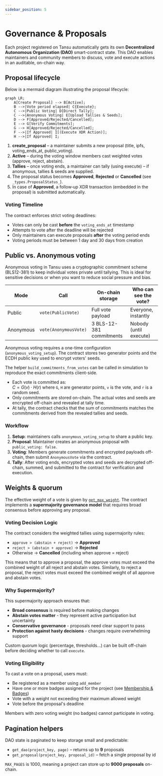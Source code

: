 ```yaml
---
sidebar_position: 5
---
```


# Governance & Proposals

Each project registered on Tansu automatically gets its own **Decentralized Autonomous Organization (DAO)** smart-contract state. This DAO enables maintainers and community members to discuss, vote and execute actions in an auditable, on-chain way.

## Proposal lifecycle

Below is a mermaid diagram illustrating the proposal lifecycle:

```mermaid
graph LR;
    A[Create Proposal] --> B[Active];
    B -->|Vote period elapsed| C{Execute};
    C -->|Public Voting| D[Direct Tally];
    C -->|Anonymous Voting| E[Upload Tallies & Seeds];
    D --> F[Approved/Rejected/Cancelled];
    E --> G[Verify Commitments];
    G --> H[Approved/Rejected/Cancelled];
    F -->|If Approved| I[(Execute XDR Action)];
    H -->|If Approved| I;
```

1. **create_proposal** – a maintainer submits a new proposal (title, ipfs, voting_ends_at, public_voting).
2. **Active** – during the voting window members cast weighted votes (approve, reject, abstain).
3. **Tallies** – once voting ends, a maintainer can tally (using execute) – if anonymous, tallies & seeds are supplied.
4. The proposal status becomes **Approved**, **Rejected** or **Cancelled** (see `_types.ProposalStatus_`).
5. In case of **Approved**, a follow‑up XDR transaction (embedded in the proposal) is submitted automatically.

### Voting Timeline

The contract enforces strict voting deadlines:
- Votes can only be cast **before** the `voting_ends_at` timestamp
- Attempts to vote after the deadline will be rejected
- Only maintainers can execute proposals **after** the voting period ends
- Voting periods must be between 1 day and 30 days from creation

## Public vs. Anonymous voting

Anonymous voting in Tansu uses a cryptographic commitment scheme (BLS12-381) to keep individual votes private until tallying. This is ideal for sensitive decisions or when you want to reduce social pressure and bias.

| Mode | Call | On-chain storage | Who can see the vote? |
| --- | --- | --- | --- |
| Public | `vote(PublicVote)` | Full vote payload | Everyone, instantly |
| Anonymous | `vote(AnonymousVote)` | 3 BLS-12-381 commitments | Nobody (until execute) |

Anonymous voting requires a one-time configuration (`anonymous_voting_setup`). The contract stores two generator points and the ECDH public key used to encrypt voters' seeds.

The helper `build_commitments_from_votes` can be called in simulation to reproduce the exact commitments client-side.

- Each vote is committed as:  
  $C = G(v) \cdot H(r)$ where `G`, `H` are generator points, `v` is the vote, and `r` is a random seed.
- Only commitments are stored on-chain. The actual votes and seeds are encrypted off-chain and revealed at tally time.
- At tally, the contract checks that the sum of commitments matches the commitments derived from the revealed tallies and seeds.

### Workflow

1. **Setup**: maintainers calls `anonymous_voting_setup` to share a public key.
2. **Proposal**: Maintainer creates an anonymous proposal with `public_voting: false`.
3. **Voting**: Members generate commitments and encrypted payloads off-chain, then submit `AnonymousVote` via the contract.
4. **Tally**: After voting ends, encrypted votes and seeds are decrypted off-chain, summed, and submitted to the contract for verification and execution.

## Weights & quorum

The effective weight of a vote is given by [`get_max_weight`](./membership.mdx). The contract implements a **supermajority governance model** that requires broad consensus before approving any proposal.

### Voting Decision Logic

The contract considers the weighted tallies using supermajority rules:

- `approve > (abstain + reject)` → **Approved**
- `reject > (abstain + approve)` → **Rejected** 
- Otherwise → **Cancelled** (including when approve = reject)

This means that to approve a proposal, the approve votes must exceed the combined weight of all reject and abstain votes. Similarly, to reject a proposal, the reject votes must exceed the combined weight of all approve and abstain votes.

### Why Supermajority?

This supermajority approach ensures that:
- **Broad consensus** is required before making changes
- **Abstain votes matter** - they represent active participation but uncertainty
- **Conservative governance** - proposals need clear support to pass
- **Protection against hasty decisions** - changes require overwhelming support

Custom quorum logic (percentage, thresholds…) can be built off-chain before deciding whether to call `execute`.

### Voting Eligibility

To cast a vote on a proposal, users must:
- Be registered as a member using `add_member`
- Have one or more badges assigned for the project (see [Membership & Badges](./membership.mdx))
- Vote with a weight not exceeding their maximum allowed weight
- Vote before the proposal's deadline

Members with zero voting weight (no badges) cannot participate in voting.

## Pagination helpers

DAO state is paginated to keep storage small and predictable:

- `get_dao(project_key, page)` – returns up to **9** proposals
- `get_proposal(project_key, proposal_id)` – fetch a single proposal by id

`MAX_PAGES` is 1000, meaning a project can store up to **9000 proposals** on-chain.

